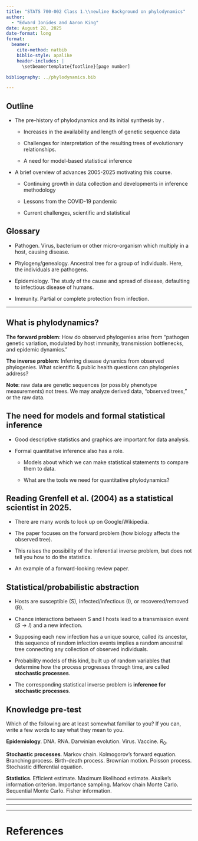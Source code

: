 ```yaml
---
title: "STATS 700-002 Class 1.\\newline Background on phylodynamics"
author:
  - "Edward Ionides and Aaron King"
date: August 28, 2025
date-format: long
format:
  beamer:
    cite-method: natbib
    biblio-style: apalike
    header-includes: |
      \setbeamertemplate{footline}[page number]

bibliography: ../phylodynamics.bib

---
```


## Outline

- The pre-history of phylodynamics and its initial synthesis by \citet{Grenfell2004}.

    + Increases in the availability and length of genetic sequence data

    + Challenges for interpretation of the resulting trees of evolutionary relationships.

    + A need for model-based statistical inference

- A brief overview of advances 2005-2025 motivating this course.

    + Continuing growth in data collection and developments in inference methodology

    + Lessons from the COVID-19 pandemic

    + Current challenges, scientific and statistical

## Glossary

* Pathogen. Virus, bacterium or other micro-organism which multiply in a host, causing disease.

* Phylogeny/genealogy. Ancestral tree for a group of individuals. Here, the individuals are pathogens.

* Epidemiology. The study of the cause and spread of disease, defaulting to infectious disease of humans.

* Immunity. Partial or complete protection from infection.

----

\includegraphics[width=9.5cm]{fig1DE.png}


## What is phylodynamics?

__The forward problem__: How do observed phylogenies arise from "pathogen genetic variation, modulated by host immunity, transmission bottlenecks, and epidemic dynamics."

__The inverse problem__: Inferring disease dynamics from observed phylogenies. What scientific & public health questions can phylogenies address?

__Note__: raw data are genetic sequences (or possibly phenotype measurements) not trees. We may analyze derived data, "observed trees," or the raw data.

## The need for models and formal statistical inference

* Good descriptive statistics and graphics are important for data analysis.

* Formal quantitative inference also has a role.

    + Models about which we can make statistical statements to compare them to data.

    + What are the tools we need for quantitative phylodynamics?


## Reading Grenfell et al. (2004) as a statistical scientist in 2025.

* There are many words to look up on Google/Wikipedia.

* The paper focuses on the forward problem (how biology affects the observed tree).

* This raises the possibility of the inferential inverse problem, but does not tell you how to do the statistics.

* An example of a forward-looking review paper.

## Statistical/probabilistic abstraction

* Hosts are susceptible (S), infected/infectious (I), or recovered/removed (R).

* Chance interactions between S and I hosts lead to a transmission event ($S\rightarrow I$) and a new infection.
<!--
\begin{eqnarray}
S + I \rightarrow 2I
\end{eqnarray}
-->

* Supposing each new infection has a unique source, called its ancestor, this sequence of random infection events implies a random ancestral tree connecting any collection of observed individuals.

* Probability models of this kind, built up of random variables that determine how the process progresses through time, are called __stochastic processes__.

* The corresponding statistical inverse problem is __inference for stochastic processes__.


## Knowledge pre-test

Which of the following are at least somewhat familiar to you? If you can, write a few words to say what they mean to you.

__Epidemiology__.  DNA. RNA. Darwinian evolution. Virus. Vaccine. $R_0$. 

__Stochastic processes__. Markov chain. Kolmogorov's forward equation. Branching process. Birth-death process. Brownian motion. Poisson process. Stochastic differential equation. 

__Statistics__. Efficient estimate. Maximum likelihood estimate. Akaike's information criterion. Importance sampling. Markov chain Monte Carlo. Sequential Monte Carlo. Fisher information.  


----

\includegraphics[width=10cm]{fig1AB.png}


----

\includegraphics[width=11cm]{fig2.png}

----

\includegraphics[width=9cm]{fig3.png}



# References


